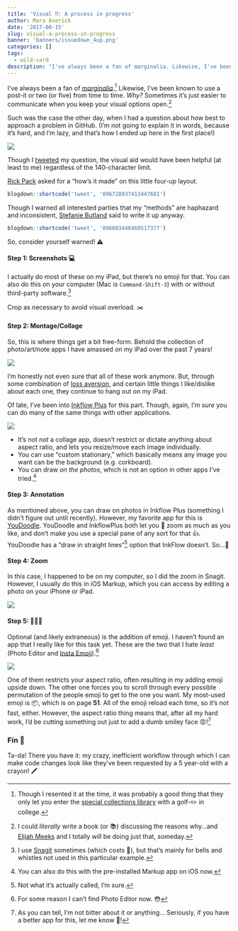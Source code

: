 ```yaml
---
title: 'Visual ⁉️: A process in progress'
author: Mara Averick
date: '2017-08-15'
slug: visual-a-process-in-progress
banner: 'banners/issuedown_4up.png'
categories: []
tags:
  - wild-card
description: "I've always been a fan of marginalia. Likewise, I've been known to use a post-it or two (or five) from time to time. Why? Sometimes it's just easier to communicate when you keep your visual options open."
---
```


I've always been a fan of [_marginalia_](https://en.wikipedia.org/wiki/Marginalia).[^haylib] Likewise, I've been known to use a post-it or two (or five) from time to time. _Why?_ Sometimes it's just easier to communicate when you keep your visual options open.[^elijahbook]

Such was the case the other day, when I had a question about how best to approach a problem in GitHub. (I'm not going to explain it in words, because it's hard, and I'm lazy, and that's how I ended up here in the first place!)

![](http://i.imgur.com/RGvpz8i.png)

Though I [tweeted](https://twitter.com/dataandme/status/896712790185881600) my question, the visual aid would have been helpful (at least to me) regardless of the 140-character limit.

[Rick Pack](https://twitter.com/rick_pack2) asked for a "how's it made" on this little four-up layout. 

```r
blogdown::shortcode('tweet', '896728937413447681')
```

Though I warned all interested parties that my "methods" are haphazard and inconsistent, [Stefanie Butland](https://twitter.com/StefanieButland) said to write it up anyway.

```r
blogdown::shortcode('tweet', '896803448460517377')
```

So, consider yourself warned! ⚠️

#### Step 1: Screenshots 💻

I actually do most of these on my iPad, but there's no emoji for that. You can also do this on your computer (Mac is `Command-Shift-3`) with or without third-party software.[^snagit]

Crop as necessary to avoid visual overload. ✂️

#### Step 2: Montage/Collage

So, this is where things get a bit free-form. Behold the collection of photo/art/note apps I have amassed on my iPad over the past 7 years!

![](http://i.imgur.com/o7MI94y.jpg) 

I'm honestly not even sure that all of these work anymore. But, through some combination of [loss aversion](https://en.wikipedia.org/wiki/Loss_aversion), and certain little things I like/dislike about each one, they continue to hang out on my iPad.

Of late, I've been into [Inkflow Plus](https://itunes.apple.com/us/app/inkflow-plus-visual-notebook/id550062698?mt=8) for this part. Though, again, I'm _sure_ you can do many of the same things with other applications.

![](http://i.imgur.com/3dLYRVA.png)

 *  It's not _not_ a collage app, doesn't restrict or dictate anything about aspect ratio, and lets you resize/move each image individually.  
 *  You can use "custom stationary," which basically means any image you want can be the background (e.g. corkboard).
 *  You can draw _on the photos_, which is not an option in other apps I've tried.[^markup]

#### Step 3: Annotation

As mentioned above, you can draw on photos in Inkflow Plus (something I didn't figure out until recently). However, my favorite app for this is [YouDoodle](https://itunes.apple.com/us/app/you-doodle-draw-on-photos-and-text-editor/id517871755?mt=8). YouDoodle and InkflowPlus both let you 🔎 zoom as much as you like, and don't make you use a special pane of any sort for that 👍. YouDoodle has a "draw in straight lines"[^lines] option that InkFlow doesn't. So...🤷

#### Step 4: Zoom

In this case, I happened to be on my computer, so I did the zoom in Snagit. However, I usually do this in iOS Markup, which you can access by editing a photo on your iPhone or iPad.

![](http://i.imgur.com/ypj2M2Q.png)

#### Step 5: 🙂😎😝

Optional (and likely extraneous) is the addition of emoji. I haven't found an app that I really like for this task yet. These are the two that I hate _least_ (Photo Editor and [Insta Emoji](https://itunes.apple.com/us/app/insta-emoji-photo-editor-add-cool-emoticon-stickers/id644680748?mt=8)).[^pe]

![](http://i.imgur.com/YYNdBD6.jpg)

One of them restricts your aspect ratio, often resulting in my adding emoji upside down. The other one forces you to scroll through every possible permutation of the people emoji to get to the one you want. My most-used emoji is 📦, which is on page **51**. All of the emoji reload each time, so it's not fast, either. However, the aspect ratio thing means that, after all my hard work, I'd be cutting something out just to add a dumb smiley face 😡![^argh]

### Fin 🎉

Ta-da! There you have it: my crazy, inefficient workflow through which I can make code changes look like they've been requested by a 5 year-old with a crayon! 🖍

[^haylib]: Though I resented it at the time, it was probably a good thing that they only let you enter the [special collections library](http://library.brown.edu/hay/) with a golf-✏️ in college.

[^snagit]: I use [Snagit](https://www.techsmith.com/screen-capture.html) sometimes (which costs 💸), but that's mainly for bells and whistles not used in this particular example.

[^elijahbook]: I could _literally_ write a book (or 📚) discussing the reasons why...and [Elijah Meeks](https://twitter.com/elijah_meeks) and I totally _will_ be doing just that, someday.

[^markup]: You can also do this with the pre-installed Markup app on iOS now.

[^lines]: Not what it's actually called, I'm sure.

[^pe]: For some reason I can't find Photo Editor now. 😳

[^argh]: As you can tell, I'm not bitter about it or anything... Seriously, if you have a better app for this, let me know 🙏!